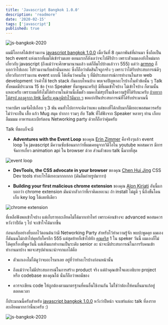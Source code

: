```yaml
---
title: 'Javascript Bangkok 1.0.0'
description: 'readmore'
date: '2020-02-15'
tags: ['javascript']
published: true
---
```


![js-bangkok-2020](/images/2020-02-15/js_bkk_01.jpg)

ผมมีโอกาสได้เข้าร่วมงาน [javascript bangkok 1.0.0](https://javascriptbangkok.com/) เมื่อวันที่ 8 กุมภาพันธ์ที่ผ่านมา ซึ่งถือเป็น tech event แห่งแรกที่ผมได้เข้าร่วมเลย ตอนแรกก็ลังเลว่าจะไปดีรึป่าว เพราะตัวผมเองยังใหม่มากเกี่ยวกับ javascript (ถึงแม้ว่าจะศึกษามานานแล้ว แต่ก็ลืมไปบ้างแล้ววว 555) แต่ว่า [armno](https://armno.in.th/) ก็บอกว่าไปเถอะ ไปร่วมงานกับเค้านั่นแหละ ซึ่งก็ถือว่าตัดสินใจถูกจริง ๆ เพราะว่าได้รับประสบการณ์ดีๆ เกี่ยวกับการร่วมงาน event แบบนี้ ได้เห็นว่าคนอื่น ๆ ที่มีประสบการณ์การทำงานในสาย web development ว่าเค้าใช้ tech stack กันแบบไหนบ้าง พบเจอปัญหาอะไรบ้างในหัวข้อนั้น ๆ Talk ทั้งหมดมีประมาณ 15 ข้อ (จาก Speaker ที่มาพูดนะครับ) มีที่ผมเข้าใจบ้าง ไม่เข้าใจบ้าง ก็ตามนั้นแหละครับ เพราะผมก็ยังไม่ได้ทำงานในด้านนี้เต็มตัว ผมคงไม่สรุปในเชิงความรู้ที่ได้รับนะครับ [ถ้าอยากได้สรุป ลองดูจาก link นี้ครับ คุณภูมิทำไว้ดีมาก ๆ](https://www.facebook.com/hashtag/%E0%B8%AA%E0%B8%A3%E0%B8%B8%E0%B8%9Bjavascriptbangkok?source=feed_text&epa=HASHTAG) ขอแบ่งปันประสบการณ์ที่ได้รับประมาณนี้

ราคาบัตร ผมจัดไปเกือบ ๆ 3 พัน คนทั่วไปอาจจะคิดว่าแพง แต่ของที่ได้กลับมาก็มีเยอะพอสมควรครับ ไม่ว่าจะเป็น เสื้อ แก้ว Mug สมุด ปากกา รวมๆ กับ Talk ที่ได้ฟังจาก Speaker หลายๆ ท่าน เกือบลืมมมม อาหารและเบียร์ตอน Networking party ด้วยก็ถือว่าคุ้มครับ

Talk ที่ชอบก็จะมี

- **Adventures with the Event Loop** ของคุณ [Erin Zimmer](https://ez.codes/) คือจริงๆแล้ว event loop ใน javascript มีความซับซ้อนมากว่าที่ผมเคยดูจากวิดีโอใน youtube พอสมควร มีการจัดการเกี่ยว animation api ใน browser ด้วย ส่วนตัวชอบ talk นี้มากที่สุด

![event loop](/images/2020-02-15/event_loop.jpg)

- **DevTools, the CSS advocate in your browser** ของคุณ [Chen Hui Jing](https://www.chenhuijing.com/) CSS Dev tools ทำอะไรได้เยอะมากกกกก (ดันลืมถ่ายรูปมาาาา)

- **Building your first malicious chrome extension** ของคุณ [Alon Kiriati](https://www.linkedin.com/in/akiriati/) อันนี้แกบอกว่า chrome extension มันน่ากลัวกว่าที่เราคิดเยอะนะ ถ้า install ไม่ดูดี ๆ นี่ถึงขั้นโดนเก็บ key log ได้เลยทีเดียว

![chrome extension](/images/2020-02-15/chrome.jpg)

ที่เหลือฟังพอเข้าใจบ้าง แต่เก็บรายละเอียดไม่ได้มากเท่าไหร่ เพราะค่อนข้างจะ advanced พอสมควร หวังว่าปีถัด ๆ ไป จะเข้าใจได้มากขึ้น

ก่อนกลับอย่างที่บอกไว้ตอนต้นว่ามี Networking Party สำหรับไว้ทำความรู้จัก พบปะพูดคุย ผมเองก็ดันนนไม่กล้าไปคุยกับใครอีก 555 แต่สุดท้ายก็เข้าไปทัก [คุณคริส](https://medium.com/@chrisza) 1 ใน speker วันนี้ ผมเองก็ไม่ได้คุยเรื่องที่พูดวันนี้ แต่เห็นแกทำงานเป็นระดับ senior ละ น่าจะมีประสบการณ์ในการรับคนเข้าทำงานมาบ้าง พอจะสรุปคำแนะนำจากแกได้คือ

- ตัวแกเองไม่ได้ดูว่าจบอะไรมาเลย อยู่ที่ว่าทำอะไรบ้างก่อนหน้านั้น

- ถึงแม้ว่าจะไม่มีประสบการณ์ในการสร้าง product จริง แต่ถ้าคุณเข้าใจและอธิบาย project หรือ codebase ของคุณได้ นั่นก็ถือว่าพอมีของ

- ควรจะเขียน code ให้ถูกต้องตามมาตรฐานที่คนอื่นใช้งานกัน ไม่ใช่ว่าต้องให้คนอื่นมาแก้อยู่ตลอดเวลา

ก็ประมาณนี้ครับสำหรับ [javascript bangkok 1.0.0](https://javascriptbangkok.com/) หวังว่าปีหน้า จะแชร์แต่ละ talk ที่ลงรายละเอียดมากกว่านี้นะครับ :)

![js-bangkok-2020](/images/2020-02-15/js_bkk_02.jpg)
